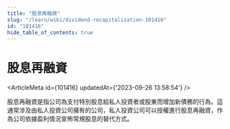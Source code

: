 ```yaml
---
title: "股息再融資"
slug: "/learn/wiki/dividend-recapitalization-101416"
id: "101416"
hide_table_of_contents: true
---
```



# 股息再融資

<ArticleMeta id={101416} updatedAt={'2023-09-26 13:58:54'} />
<div className='border-solid border-b border-t-0 my-4 border-[var(--ifm-color-gray-300)]' />

股息再融資是指公司為支付特別股息給私人投資者或股東而增加新債務的行為。這通常涉及由私人投資公司擁有的公司，私人投資公司可以授權進行股息再融資，作為公司依據盈利情況宣佈常規股息的替代方式。
